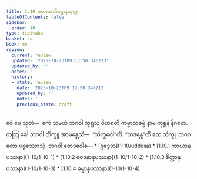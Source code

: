 ```yaml
---
title: 1.10 မဟာသတိပဋ္ဌာနသုတ္တ
tableOfContents: false
sidebar:
  order: 10
type: tipitaka
basket: su
book: mn
review:
  current: review
  updated: '2025-10-23T09:13:50.346213'
  updated_by: ''
  notes: ''
  history:
  - state: review
    date: '2025-10-23T09:13:50.346213'
    updated_by: ''
    notes: ''
    previous_state: draft
---
```



<ReviewStatus review={frontmatter.review} showDetails={true} />

<HypothesisAnnotation frontmatter={frontmatter} />

<DynamicBreadcrumb />

<Division number="105" book="mn" e="ch" v="24" p="211">

<Paragraph number="301" book="mn">
ဧဝံ မေ သုတံ—  ဧကံ သမယံ ဘဂဝါ ကုရူသု ဝိဟရတိ ကမ္မာသဓမ္မံ နာမ ကုရူနံ နိဂမော. တတြ ခေါ ဘဂဝါ ဘိက္ခူ အာမန္တေသိ—  “ဘိက္ခဝေါ”တိ. “ဘဒန္တေ”တိ တေ ဘိက္ခူ ဘဂဝတော ပစ္စဿောသုံ. ဘဂဝါ ဧတဒဝေါစ—

</Paragraph>
</Division>

<TableOfContents book="mn" section="1.10">
* [ဥဒ္ဒေသ](1-10/uddesa)
* [1.10.1 ကာယာနုပဿနာ](1-10/1-10-1)
* [1.10.2 ဝေဒနာနုပဿနာ](1-10/1-10-2)
* [1.10.3 စိတ္တာနုပဿနာ](1-10/1-10-3)
* [1.10.4 ဓမ္မာနုပဿနာ](1-10/1-10-4)
</TableOfContents>